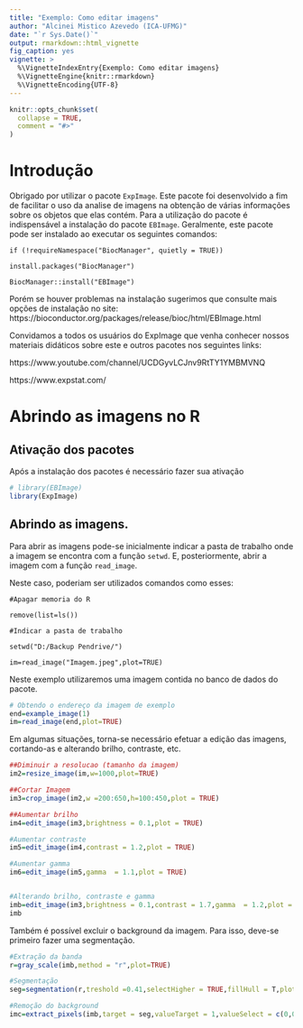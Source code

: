 ```yaml
---
title: "Exemplo: Como editar imagens"
author: "Alcinei Mistico Azevedo (ICA-UFMG)"
date: "`r Sys.Date()`"
output: rmarkdown::html_vignette
fig_caption: yes
vignette: >
  %\VignetteIndexEntry{Exemplo: Como editar imagens}
  %\VignetteEngine{knitr::rmarkdown}
  %\VignetteEncoding{UTF-8}
---
```


```r
knitr::opts_chunk$set(
  collapse = TRUE,
  comment = "#>"
)
```

# Introdução

Obrigado por utilizar o pacote `ExpImage`. Este pacote foi desenvolvido a fim de facilitar o uso da analise de imagens na obtenção de várias informações sobre os objetos que elas contém. Para a utilização do pacote é indispensável a instalação do pacote `EBImage`. Geralmente, este pacote pode ser instalado ao executar os seguintes comandos:

`if (!requireNamespace("BiocManager", quietly = TRUE))`

`install.packages("BiocManager")`

`BiocManager::install("EBImage")`

Porém se houver problemas na instalação sugerimos que consulte mais opções de instalação no site: https://bioconductor.org/packages/release/bioc/html/EBImage.html

Convidamos a todos os usuários do ExpImage que venha conhecer nossos materiais didáticos sobre este e outros pacotes nos seguintes links: 

https://www.youtube.com/channel/UCDGyvLCJnv9RtTY1YMBMVNQ

https://www.expstat.com/

# Abrindo as imagens no R 

## Ativação dos pacotes
Após a instalação dos pacotes é necessário fazer sua ativação

```r
# library(EBImage)
library(ExpImage)
```

## Abrindo as imagens.
Para abrir as imagens pode-se inicialmente indicar a pasta de trabalho onde a imagem se encontra com a função `setwd`. E, posteriormente, abrir a imagem com a função `read_image`.

Neste caso, poderiam ser utilizados comandos como esses:

`#Apagar memoria do R`

`remove(list=ls())`

`#Indicar a pasta de trabalho`

`setwd("D:/Backup Pendrive/")`

`im=read_image("Imagem.jpeg",plot=TRUE)`

Neste exemplo utilizaremos uma imagem contida no banco de dados do pacote.


```r
# Obtendo o endereço da imagem de exemplo
end=example_image(1)
im=read_image(end,plot=TRUE)
```

Em algumas situações, torna-se necessário efetuar a edição das imagens, cortando-as e alterando brilho, contraste, etc.

```r
##Diminuir a resolucao (tamanho da imagem)
im2=resize_image(im,w=1000,plot=TRUE)

##Cortar Imagem
im3=crop_image(im2,w =200:650,h=100:450,plot = TRUE)

##Aumentar brilho
im4=edit_image(im3,brightness = 0.1,plot = TRUE)

#Aumentar contraste
im5=edit_image(im4,contrast = 1.2,plot = TRUE)

#Aumentar gamma
im6=edit_image(im5,gamma  = 1.1,plot = TRUE)


#Alterando brilho, contraste e gamma
imb=edit_image(im3,brightness = 0.1,contrast = 1.7,gamma  = 1.2,plot = TRUE)
imb
```

Também é possível excluir o background da imagem. Para isso, deve-se primeiro fazer uma segmentação.

```r
#Extração da banda
r=gray_scale(imb,method = "r",plot=TRUE)

#Segmentação
seg=segmentation(r,treshold =0.41,selectHigher = TRUE,fillHull = T,plot = TRUE )

#Remoção do background
imc=extract_pixels(imb,target = seg,valueTarget = 1,valueSelect = c(0,0,0),plot = TRUE)
```
